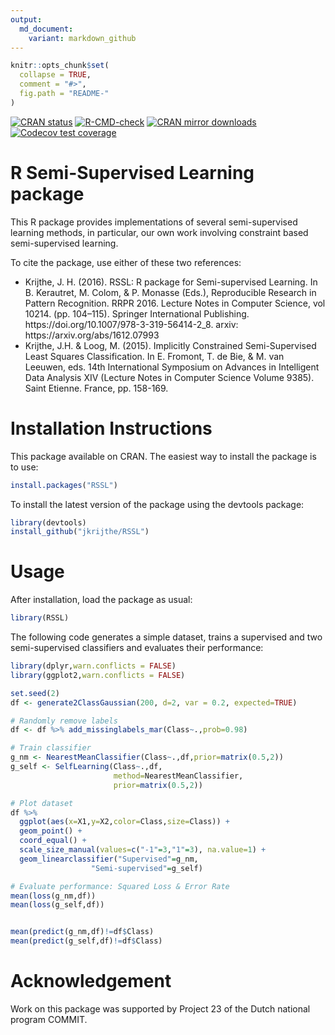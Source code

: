 ```yaml
---
output:
  md_document:
    variant: markdown_github
---
```


<!-- README.md is generated from README.Rmd. Please edit that file -->

```r
knitr::opts_chunk$set(
  collapse = TRUE,
  comment = "#>",
  fig.path = "README-"
)
```
<!-- badges: start -->
[![CRAN status](https://www.r-pkg.org/badges/version/RSSL)](https://CRAN.R-project.org/package=RSSL)
[![R-CMD-check](https://github.com/jkrijthe/RSSL/actions/workflows/R-CMD-check.yaml/badge.svg)](https://github.com/jkrijthe/RSSL/actions/workflows/R-CMD-check.yaml)
[![CRAN mirror downloads](http://cranlogs.r-pkg.org/badges/RSSL)](https://cran.r-project.org/package=RSSL)
[![Codecov test coverage](https://codecov.io/gh/jkrijthe/RSSL/branch/master/graph/badge.svg)](https://app.codecov.io/gh/jkrijthe/RSSL?branch=master)
<!-- badges: end -->

# R Semi-Supervised Learning package
This R package provides implementations of several semi-supervised learning methods, in particular, our own work involving constraint based semi-supervised learning. 

To cite the package, use either of these two references:

* Krijthe, J. H. (2016). RSSL: R package for Semi-supervised Learning. In B. Kerautret, M. Colom, & P. Monasse (Eds.), Reproducible Research in Pattern Recognition. RRPR 2016. Lecture Notes in Computer Science, vol 10214. (pp. 104–115). Springer International Publishing. https://doi.org/10.1007/978-3-319-56414-2_8. arxiv: https://arxiv.org/abs/1612.07993
* Krijthe, J.H. & Loog, M. (2015). Implicitly Constrained Semi-Supervised Least Squares Classification. In E. Fromont, T. de Bie, & M. van Leeuwen, eds. 14th International Symposium on Advances in Intelligent Data Analysis XIV (Lecture Notes in Computer Science Volume 9385). Saint Etienne. France, pp. 158-169.

# Installation Instructions
This package available on CRAN. The easiest way to install the package is to use:
```r
install.packages("RSSL")
```
To install the latest version of the package using the devtools package:
```r
library(devtools)
install_github("jkrijthe/RSSL")
```

# Usage
After installation, load the package as usual:
```r
library(RSSL)
```
The following code generates a simple dataset, trains a supervised and two semi-supervised classifiers and evaluates their performance:
```r
library(dplyr,warn.conflicts = FALSE)
library(ggplot2,warn.conflicts = FALSE)

set.seed(2)
df <- generate2ClassGaussian(200, d=2, var = 0.2, expected=TRUE)

# Randomly remove labels
df <- df %>% add_missinglabels_mar(Class~.,prob=0.98) 

# Train classifier
g_nm <- NearestMeanClassifier(Class~.,df,prior=matrix(0.5,2))
g_self <- SelfLearning(Class~.,df,
                       method=NearestMeanClassifier,
                       prior=matrix(0.5,2))

# Plot dataset
df %>% 
  ggplot(aes(x=X1,y=X2,color=Class,size=Class)) +
  geom_point() +
  coord_equal() +
  scale_size_manual(values=c("-1"=3,"1"=3), na.value=1) +
  geom_linearclassifier("Supervised"=g_nm,
                  "Semi-supervised"=g_self)

# Evaluate performance: Squared Loss & Error Rate
mean(loss(g_nm,df))
mean(loss(g_self,df))


mean(predict(g_nm,df)!=df$Class)
mean(predict(g_self,df)!=df$Class)
```

# Acknowledgement
Work on this package was supported by Project 23 of the Dutch national program COMMIT.
